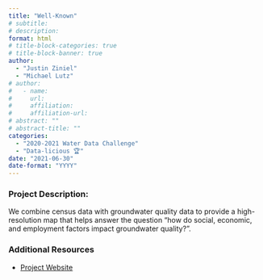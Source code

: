 ```yaml
---
title: "Well-Known"
# subtitle: 
# description: 
format: html
# title-block-categories: true
# title-block-banner: true
author: 
  - "Justin Ziniel"
  - "Michael Lutz"
# author:
#   - name: 
#     url: 
#     affiliation: 
#     affiliation-url:
# abstract: ""
# abstract-title: ""
categories: 
  - "2020-2021 Water Data Challenge"
  - "Data-licious 🏆"
date: "2021-06-30"
date-format: "YYYY"
---
```


<!-- COMMENT
## params_NOTUSED-proj_title

#### Year: params_NOTUSED-year

#### Topics: params_NOTUSED-topics

#### Awards: params_NOTUSED-awards

#### Team Members: params_NOTUSED-team_members
UNCOMMENT -->

### Project Description:

We combine census data with groundwater quality data to provide a high-resolution map that helps answer the question "how do social, economic, and employment factors impact groundwater quality?".

### Additional Resources

- [Project Website](https://public.tableau.com/views/CaliforniaWaterQualityCensus/
WaterQualityCensusDashboard)
